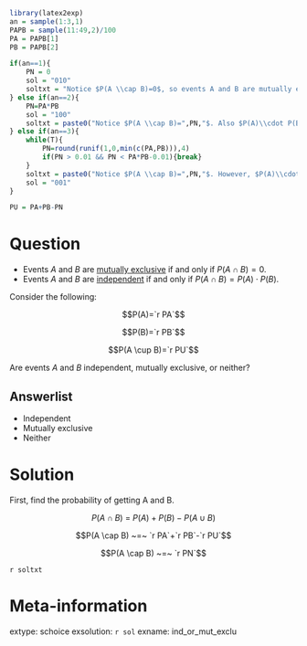 ```r
library(latex2exp)
an = sample(1:3,1)
PAPB = sample(11:49,2)/100
PA = PAPB[1]
PB = PAPB[2]

if(an==1){
    PN = 0
    sol = "010"
    soltxt = "Notice $P(A \\cap B)=0$, so events A and B are mutually exclusive."
} else if(an==2){
    PN=PA*PB
    sol = "100"
    soltxt = paste0("Notice $P(A \\cap B)=",PN,"$. Also $P(A)\\cdot P(B)=",PA,"\\cdot",PB,"=",PN,"$ so events A and B are independent.",collapse="")
} else if(an==3){
    while(T){
        PN=round(runif(1,0,min(c(PA,PB))),4)
        if(PN > 0.01 && PN < PA*PB-0.01){break}
    }
    soltxt = paste0("Notice $P(A \\cap B)=",PN,"$. However, $P(A)\\cdot P(B)=",PA,"\\cdot",PB,"=",PA*PB,"$. Clearly, $",PN,"\\ne",PA*PB,"$, so events A and B are NOT independent. Also, because $P(A \\cap B)\\ne 0$, events A and B are NOT mutually exclusive.",collapse="")
    sol = "001"
}

PU = PA+PB-PN

```


Question
========

* Events $A$ and $B$ are [mutually exclusive](https://en.wikipedia.org/wiki/Mutual_exclusivity) if and only if $P(A \cap B)=0$.
* Events $A$ and $B$ are [independent](https://en.wikipedia.org/wiki/Independence_(probability_theory)) if and only if $P(A \cap B)=P(A)\cdot P(B)$.


Consider the following:

$$P(A)=`r PA`$$

$$P(B)=`r PB`$$

$$P(A \cup B)=`r PU`$$

Are events $A$ and $B$ independent, mutually exclusive, or neither?

Answerlist
--------

* Independent
* Mutually exclusive
* Neither


Solution
========

First, find the probability of getting A and B.

$$P(A \cap B) ~=~ P(A)+P(B)-P(A \cup B)$$

$$P(A \cap B) ~=~ `r PA`+`r PB`-`r PU`$$

$$P(A \cap B) ~=~ `r PN`$$

`r soltxt`




Meta-information
============
extype: schoice
exsolution: `r sol`
exname: ind_or_mut_exclu
